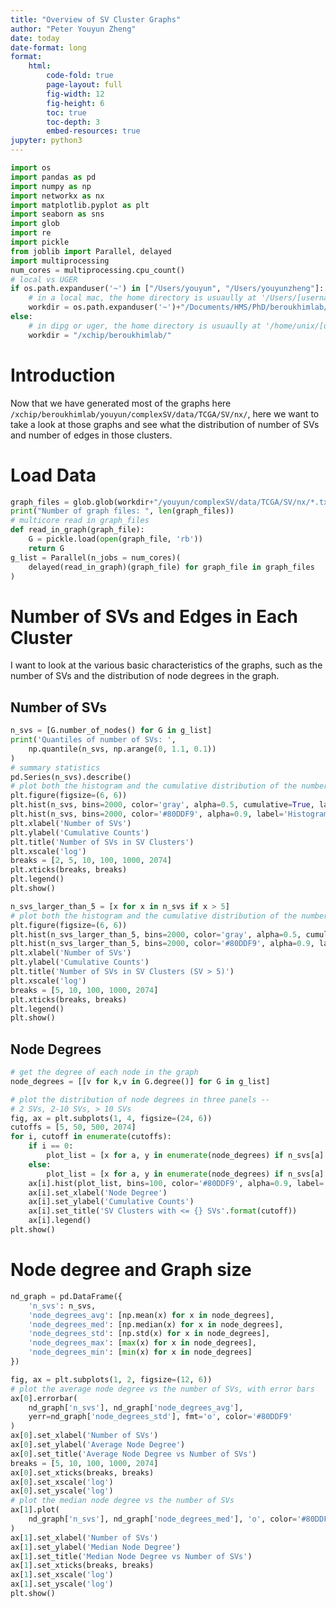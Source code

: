 ```yaml
---
title: "Overview of SV Cluster Graphs"
author: "Peter Youyun Zheng"
date: today
date-format: long
format:
    html:
        code-fold: true
        page-layout: full
        fig-width: 12
        fig-height: 6
        toc: true
        toc-depth: 3
        embed-resources: true
jupyter: python3
---
```


```python
import os
import pandas as pd
import numpy as np
import networkx as nx
import matplotlib.pyplot as plt
import seaborn as sns
import glob
import re
import pickle
from joblib import Parallel, delayed
import multiprocessing
num_cores = multiprocessing.cpu_count()
# local vs UGER
if os.path.expanduser('~') in ["/Users/youyun", "/Users/youyunzheng"]: 
    # in a local mac, the home directory is usuaully at '/Users/[username]'
    workdir = os.path.expanduser('~')+"/Documents/HMS/PhD/beroukhimlab/broad_mount/"
else:
    # in dipg or uger, the home directory is usuaully at '/home/unix/[username]'
    workdir = "/xchip/beroukhimlab/"
```

# Introduction

Now that we have generated most of the graphs here `/xchip/beroukhimlab/youyun/complexSV/data/TCGA/SV/nx/`, here we want to take a look at those graphs and see what the distribution of number of SVs and number of edges in those clusters. 

# Load Data

```python
graph_files = glob.glob(workdir+"/youyun/complexSV/data/TCGA/SV/nx/*.txt")
print("Number of graph files: ", len(graph_files))
# multicore read in graph_files
def read_in_graph(graph_file):
    G = pickle.load(open(graph_file, 'rb'))
    return G
g_list = Parallel(n_jobs = num_cores)(
    delayed(read_in_graph)(graph_file) for graph_file in graph_files
)
```

# Number of SVs and Edges in Each Cluster

I want to look at the various basic characteristics of the graphs, such as the number of SVs and the distribution of node degrees in the graph.

## Number of SVs

```python
n_svs = [G.number_of_nodes() for G in g_list]
print('Quantiles of number of SVs: ', 
    np.quantile(n_svs, np.arange(0, 1.1, 0.1))
)
# summary statistics
pd.Series(n_svs).describe()
# plot both the histogram and the cumulative distribution of the number of SVs on the same graph
plt.figure(figsize=(6, 6))
plt.hist(n_svs, bins=2000, color='gray', alpha=0.5, cumulative=True, label='Cumulative Distribution')
plt.hist(n_svs, bins=2000, color='#80DDF9', alpha=0.9, label='Histogram')
plt.xlabel('Number of SVs')
plt.ylabel('Cumulative Counts')
plt.title('Number of SVs in SV Clusters')
plt.xscale('log')
breaks = [2, 5, 10, 100, 1000, 2074]
plt.xticks(breaks, breaks)
plt.legend()
plt.show()
```

```python
n_svs_larger_than_5 = [x for x in n_svs if x > 5]
# plot both the histogram and the cumulative distribution of the number of SVs on the same graph
plt.figure(figsize=(6, 6))
plt.hist(n_svs_larger_than_5, bins=2000, color='gray', alpha=0.5, cumulative=True, label='Cumulative Distribution')
plt.hist(n_svs_larger_than_5, bins=2000, color='#80DDF9', alpha=0.9, label='Histogram')
plt.xlabel('Number of SVs')
plt.ylabel('Cumulative Counts')
plt.title('Number of SVs in SV Clusters (SV > 5)')
plt.xscale('log')
breaks = [5, 10, 100, 1000, 2074]
plt.xticks(breaks, breaks)
plt.legend()
plt.show()
```

## Node Degrees

```python
# get the degree of each node in the graph
node_degrees = [[v for k,v in G.degree()] for G in g_list]

# plot the distribution of node degrees in three panels -- 
# 2 SVs, 2-10 SVs, > 10 SVs
fig, ax = plt.subplots(1, 4, figsize=(24, 6))
cutoffs = [5, 50, 500, 2074]
for i, cutoff in enumerate(cutoffs):
    if i == 0:
        plot_list = [x for a, y in enumerate(node_degrees) if n_svs[a] <= cutoff for x in y]
    else:
        plot_list = [x for a, y in enumerate(node_degrees) if n_svs[a] <= cutoff and n_svs[a] > cutoffs[i-1] for x in y]
    ax[i].hist(plot_list, bins=100, color='#80DDF9', alpha=0.9, label='Histogram')
    ax[i].set_xlabel('Node Degree')
    ax[i].set_ylabel('Cumulative Counts')
    ax[i].set_title('SV Clusters with <= {} SVs'.format(cutoff))
    ax[i].legend()
plt.show()
```


# Node degree and Graph size
```python
nd_graph = pd.DataFrame({
    'n_svs': n_svs,
    'node_degrees_avg': [np.mean(x) for x in node_degrees],
    'node_degrees_med': [np.median(x) for x in node_degrees],
    'node_degrees_std': [np.std(x) for x in node_degrees],
    'node_degrees_max': [max(x) for x in node_degrees],
    'node_degrees_min': [min(x) for x in node_degrees]
})

fig, ax = plt.subplots(1, 2, figsize=(12, 6))
# plot the average node degree vs the number of SVs, with error bars
ax[0].errorbar(
    nd_graph['n_svs'], nd_graph['node_degrees_avg'], 
    yerr=nd_graph['node_degrees_std'], fmt='o', color='#80DDF9'
)
ax[0].set_xlabel('Number of SVs')
ax[0].set_ylabel('Average Node Degree')
ax[0].set_title('Average Node Degree vs Number of SVs')
breaks = [5, 10, 100, 1000, 2074]
ax[0].set_xticks(breaks, breaks)
ax[0].set_xscale('log')
ax[0].set_yscale('log')
# plot the median node degree vs the number of SVs
ax[1].plot(
    nd_graph['n_svs'], nd_graph['node_degrees_med'], 'o', color='#80DDF9'
)
ax[1].set_xlabel('Number of SVs')
ax[1].set_ylabel('Median Node Degree')
ax[1].set_title('Median Node Degree vs Number of SVs')
ax[1].set_xticks(breaks, breaks)
ax[1].set_xscale('log')
ax[1].set_yscale('log')
plt.show()

```




